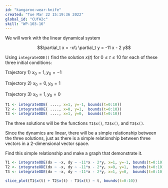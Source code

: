 ```yaml
---
id: "kangaroo-wear-knife"
created: "Tue Mar 22 15:19:36 2022"
global_id: "CUfA2c"
skill: "WP-103-16"
---
```


We will work with the linear dynamical system

$$\partial_t x = -x\\
\partial_t y = -11 x - 2 y$$

Using `integrateODE()` find the solution $x(t)$ for $0 \leq t \leq 10$ for each of these three initial conditions:

Trajectory 1) $x_0=1, y_0=-1$

Trajectory 2) $x_0=0, y_0=1$

Trajectory 3) $x_0=1, y_0=0$

```r
T1 <- integrateODE( ...., x=1, y=-1, bounds(t=0:10))
T2 <- integrateODE( ...., x=0, y=1,  bounds(t=0:10)) 
T3 <- integrateODE( ...., x=1, y=0,  bounds(t=0:10))
```

The three solutions will be the functions `T1$x()`, `T2$x()`, and `T3$x()`.

Since the dynamics are linear, there will be a simple relationship between the three solutions, just as there is a simple relationship between three vectors in a 2-dimensional vector space.

Find this simple relationship and make a graph that demonstrate it.

<!-- solution -->
```r
T1 <- integrateODE(dx ~ -x, dy ~ -11*x - 2*y, x=1, y=-1, bounds(t=0:10))
T2 <- integrateODE(dx ~ -x, dy ~ -11*x - 2*y, x=0, y=1,  bounds(t=0:10)) 
T3 <- integrateODE(dx ~ -x, dy ~ -11*x - 2*y, x=1, y=0,  bounds(t=0:10))

slice_plot(T1$x(t) + T2$x(t) - T3$x(t) ~ t, bounds(t=0:10))
```


